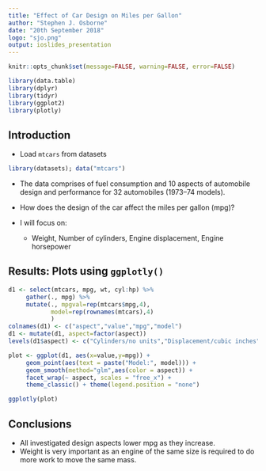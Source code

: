 ```yaml
---
title: "Effect of Car Design on Miles per Gallon"
author: "Stephen J. Osborne"
date: "20th September 2018"
logo: "sjo.png"
output: ioslides_presentation
---
```


```r
knitr::opts_chunk$set(message=FALSE, warning=FALSE, error=FALSE)
```

```r
library(data.table)
library(dplyr)
library(tidyr)
library(ggplot2)
library(plotly)
```

## Introduction

+ Load `mtcars` from datasets

```r
library(datasets); data("mtcars")
```

+ The data comprises of fuel consumption and 10 aspects of automobile design and performance for 32 automobiles (1973–74 models).

+ How does the design of the car affect the miles per gallon (mpg)?

+ I will focus on:
     + Weight, Number of cylinders, Engine displacement, Engine horsepower

## Results: Plots using `ggplotly()`

```r
d1 <- select(mtcars, mpg, wt, cyl:hp) %>%
     gather(., mpg) %>%
     mutate(., mpgval=rep(mtcars$mpg,4),
            model=rep(rownames(mtcars),4)
            )
colnames(d1) <- c("aspect","value","mpg","model")
d1 <- mutate(d1, aspect=factor(aspect))
levels(d1$aspect) <- c("Cylinders/no units","Displacement/cubic inches","Horsepower/hp","Weight/ton")

plot <- ggplot(d1, aes(x=value,y=mpg)) +
     geom_point(aes(text = paste("Model:", model))) +
     geom_smooth(method="glm",aes(color = aspect)) +
     facet_wrap(~ aspect, scales = "free_x") +
     theme_classic() + theme(legend.position = "none")

ggplotly(plot)
```

## Conclusions

+ All investigated design aspects lower mpg as they increase.
+ Weight is very important as an engine of the same size is required to do more work to move the same mass.
